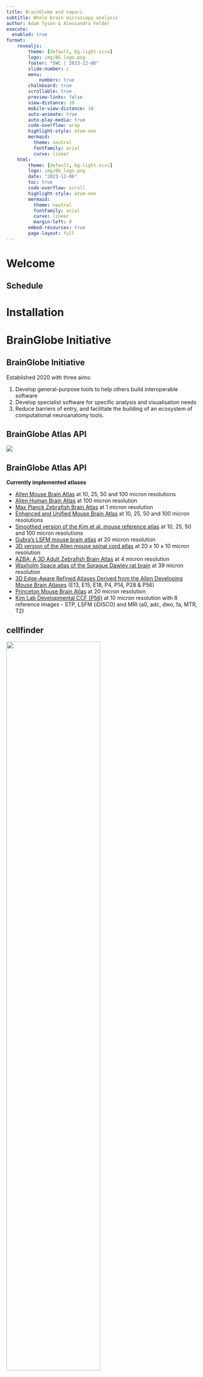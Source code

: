 ```yaml
---
title: BrainGlobe and napari
subtitle: Whole brain microscopy analysis
author: Adam Tyson & Alessandro Felder
execute: 
  enabled: true
format:
    revealjs:
        theme: [default, bg-light.scss]
        logo: img/BG_logo.png
        footer: "SWC | 2023-12-06"
        slide-number: c
        menu:
            numbers: true
        chalkboard: true
        scrollable: true
        preview-links: false
        view-distance: 10
        mobile-view-distance: 10
        auto-animate: true
        auto-play-media: true
        code-overflow: wrap
        highlight-style: atom-one
        mermaid: 
          theme: neutral
          fontFamily: arial
          curve: linear
    html:
        theme: [default, bg-light.scss]
        logo: img/BG_logo.png
        date: "2023-12-06"
        toc: true
        code-overflow: scroll
        highlight-style: atom-one
        mermaid: 
          theme: neutral
          fontFamily: arial
          curve: linear
          margin-left: 0
        embed-resources: true
        page-layout: full
---
```

# Welcome

## Schedule

# Installation

# BrainGlobe Initiative

## BrainGlobe Initiative

Established 2020 with three aims:

1. Develop general-purpose tools to help others build interoperable software
2. Develop specialist software for specific analysis and visualisation needs
3. Reduce barriers of entry, and facilitate the building of an ecosystem of computational neuroanatomy tools.

## BrainGlobe Atlas API
![](img/atlases.png){}

## BrainGlobe Atlas API {.smaller}
**Currently implemented atlases**

* [Allen Mouse Brain Atlas](https://portal.brain-map.org/) at 10, 25, 50 and 100 micron resolutions
* [Allen Human Brain Atlas](https://portal.brain-map.org/) at 100 micron resolution
* [Max Planck Zebrafish Brain Atlas](http://fishatlas.neuro.mpg.de) at 1 micron resolution
* [Enhanced and Unified Mouse Brain Atlas](https://kimlab.io/brain-map/atlas/) at 10, 25, 50 and 100 micron resolutions
* [Smoothed version of the Kim et al. mouse reference atlas](https://doi.org/10.1016/j.celrep.2014.12.014) at 10, 25, 50 and 100 micron resolutions
* [Gubra's LSFM mouse brain atlas](https://doi.org/10.1007/s12021-020-09490-8) at 20 micron resolution
* [3D version of the Allen mouse spinal cord atlas](https://doi.org/10.1016/j.crmeth.2021.100074) at 20 x 10 x 10 micron resolution
* [AZBA: A 3D Adult Zebrafish Brain Atlas]( https://doi.org/10.7554/eLife.69988) at 4 micron resolution
* [Waxholm Space atlas of the Sprague Dawley rat brain](https://doi.org/10.1016/j.neuroimage.2014.04.001) at 39 micron resolution
* [3D Edge-Aware Refined Atlases Derived from the Allen Developing Mouse Brain Atlases](https://doi.org/10.7554/eLife.61408) (E13, E15, E18, P4, P14, P28 & P56)
* [Princeton Mouse Brain Atlas](https://brainmaps.princeton.edu/2020/09/princeton-mouse-brain-atlas-links) at 20 micron resolution
* [Kim Lab Developmental CCF (P56)](https://data.mendeley.com/datasets/2svx788ddf/1) at 10 micron resolution with 8 reference images - STP, LSFM (iDISCO) and MRI (a0, adc, dwo, fa, MTR, T2)

## cellfinder
![](img/raw.png){fig-align="center" width=70%}

## cellfinder
![](img/detect.png){fig-align="center" width=70%}

## cellfinder
![](img/classify.png){fig-align="center" width=70%}

## cellfinder
![](img/cells.png){fig-align="center" width=70%}

## brainglobe-segmentation
![](img/brainglobe-segmentation.png){fig-align="center" width=100%}

## brainrender {background-video="video/cellfinder_small.mp4" background-video-loop="true"}

## Website
::: {style="text-align: center; margin-top: 1em"}
[BrainGlobe website](https://brainglobe.info/){preview-link="true" style="text-align: center"}
:::

  

# napari
